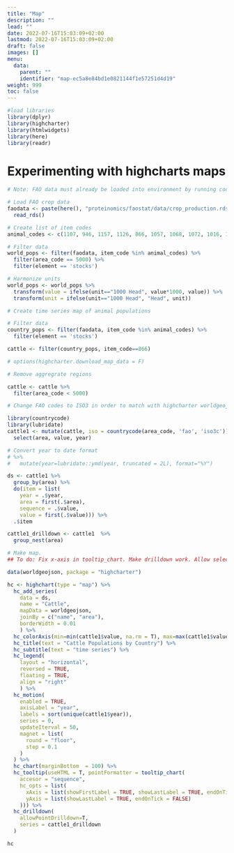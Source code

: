 ```yaml
---
title: "Map"
description: ""
lead: ""
date: 2022-07-16T15:03:09+02:00
lastmod: 2022-07-16T15:03:09+02:00
draft: false
images: []
menu:
  data:
    parent: ""
    identifier: "map-ec5a8e84bd1e0821144f1e57251d4d19"
weight: 999
toc: false
---
```


```r
#load libraries
library(dplyr)
library(highcharter)
library(htmlwidgets)
library(here)
library(readr)
```

# Experimenting with highcharts maps

```r

# Note: FAO data must already be loaded into environment by running code in the FAO Data file

# Load FAO crop data
faodata <- paste(here(), "proteinomics/faostat/data/crop_production.rds", sep="/") %>%
  read_rds()

# Create list of item codes
animal_codes <- c(1107, 946, 1157, 1126, 866, 1057, 1068, 1072, 1016, 1096, 1110, 1034, 1140, 1150, 976)

# Filter data 
world_pops <- filter(faodata, item_code %in% animal_codes) %>%
  filter(area_code == 5000) %>%
  filter(element == 'stocks')

# Harmonize units
world_pops <- world_pops %>%
  transform(value = ifelse(unit=="1000 Head", value*1000, value)) %>%
  transform(unit = ifelse(unit=="1000 Head", "Head", unit))

```

```r

# Create time series map of animal populations

# Filter data 
country_pops <- filter(faodata, item_code %in% animal_codes) %>%
  filter(element == 'stocks')

cattle <- filter(country_pops, item_code==866)

# options(highcharter.download_map_data = F)

# Remove aggregrate regions

cattle <- cattle %>%
  filter(area_code < 5000)

# Change FAO codes to ISO3 in order to match with highcharter worldgeojson - needed for russia, venezuela, china?

library(countrycode)
library(lubridate)
cattle1 <- mutate(cattle, iso = countrycode(area_code, 'fao', 'iso3c')) %>%
  select(area, value, year) 

# Convert year to date format
# %>%
#   mutate(year=lubridate::ymd(year, truncated = 2L), format="%Y")

ds <- cattle1 %>% 
  group_by(area) %>% 
  do(item = list(
    year = .$year,
    area = first(.$area),
    sequence = .$value,
    value = first(.$value))) %>% 
  .$item

cattle1_drilldown <- cattle1  %>%
  group_nest(area)

# Make map.
## To do: Fix x-axis in tooltip_chart. Make drilldown work. Allow selecting series/animal species.

data(worldgeojson, package = "highcharter")

hc <- highchart(type = "map") %>% 
  hc_add_series(
    data = ds,
    name = "Cattle",
    mapData = worldgeojson,
    joinBy = c("name", "area"),
    borderWidth = 0.01
    ) %>% 
  hc_colorAxis(min=min(cattle1$value, na.rm = T), max=max(cattle1$value, na.rm = T), stops = color_stops()) %>%  
  hc_title(text = "Cattle Populations by Country") %>% 
  hc_subtitle(text = "time series") %>% 
  hc_legend(
    layout = "horizontal",
    reversed = TRUE,
    floating = TRUE,
    align = "right"
    ) %>% 
  hc_motion(
    enabled = TRUE,
    axisLabel = "year",
    labels = sort(unique(cattle1$year)),
    series = 0,
    updateIterval = 50,
    magnet = list(
      round = "floor",
      step = 0.1
    )
  ) %>% 
  hc_chart(marginBottom  = 100) %>%
  hc_tooltip(useHTML = T, pointFormatter = tooltip_chart(
    accesor = "sequence",
    hc_opts = list(
      xAxis = list(showFirstLabel = TRUE, showLastLabel = TRUE, endOnTick = FALSE),
      yAxis = list(showLastLabel = TRUE, endOnTick = FALSE)
    ))) %>%
  hc_drilldown(
    allowPointDrilldown=T,
    series = cattle1_drilldown
  )

hc

```

